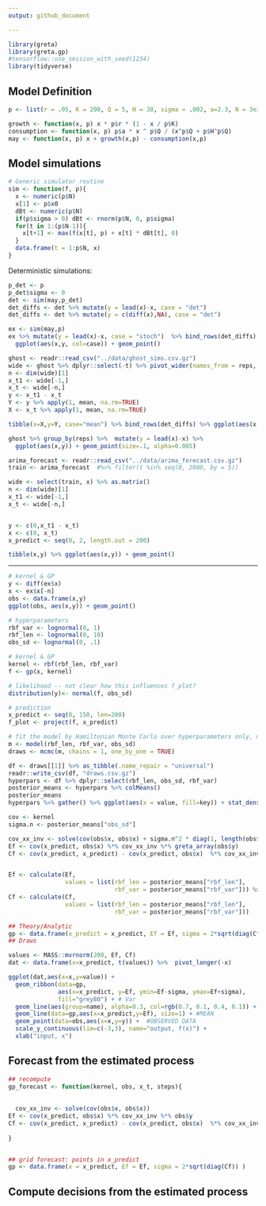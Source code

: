 ```yaml
---
output: github_document

---
```


```r
library(greta)
library(greta.gp)
#tensorflow::use_session_with_seed(1234)
library(tidyverse)

```



## Model Definition

  
```r
p <- list(r = .05, K = 200, Q = 5, H = 38, sigma = .002, a=2.3, N = 3e3, x0 = 6)
```


```r
growth <- function(x, p) x * p$r * (1 - x / p$K)
consumption <- function(x, p) p$a * x ^ p$Q / (x^p$Q + p$H^p$Q)
may <- function(x, p) x + growth(x,p) - consumption(x,p)
```

## Model simulations

```r
# Generic simulator routine
sim <- function(f, p){
  x <- numeric(p$N)
  x[1] <- p$x0
  dBt <- numeric(p$N)
  if(p$sigma > 0) dBt <- rnorm(p$N, 0, p$sigma)
  for(t in 1:(p$N-1)){
    x[t+1] <- max(f(x[t], p) + x[t] * dBt[t], 0)
  }
  data.frame(t = 1:p$N, x)
}
```


Deterministic simulations: 

```r
p_det <- p
p_det$sigma <- 0
det <- sim(may,p_det) 
det_diffs <- det %>% mutate(y = lead(x)-x, case = "det")
det_diffs <- det %>% mutate(y = c(diff(x),NA), case = "det")

ex <- sim(may,p) 
ex %>% mutate(y = lead(x)-x, case = "stoch")  %>% bind_rows(det_diffs) %>%
  ggplot(aes(x,y, col=case)) + geom_point()
```

```r
ghost <- readr::read_csv("../data/ghost_sims.csv.gz")
wide <- ghost %>% dplyr::select(-t) %>% pivot_wider(names_from = reps, values_from = x) 
n <- dim(wide)[1]
x_t1 <- wide[-1,]
x_t <- wide[-n,] 
y <- x_t1 - x_t
Y <- y %>% apply(1, mean, na.rm=TRUE)
X <- x_t %>% apply(1, mean, na.rm=TRUE)

tibble(x=X,y=Y, case="mean") %>% bind_rows(det_diffs) %>% ggplot(aes(x,y, col=case)) + geom_point()

ghost %>% group_by(reps) %>%  mutate(y = lead(x)-x) %>% 
  ggplot(aes(x,y)) + geom_point(size=.1, alpha=0.005)
```


```r
arima_forecast <- readr::read_csv("../data/arima_forecast.csv.gz")
train <- arima_forecast  #%>% filter(t %in% seq(0, 2000, by = 5))

wide <- select(train, x) %>% as.matrix() 
n <- dim(wide)[1]
x_t1 <- wide[-1,]
x_t <- wide[-n,] 


y <- c(0,x_t1 - x_t)
x <- c(0, x_t)
x_predict <- seq(0, 2, length.out = 200)

tibble(x,y) %>% ggplot(aes(x,y)) + geom_point()
```

----


```r
# kernel & GP
y <- diff(ex$x)
x <- ex$x[-n]
obs <- data.frame(x,y)
ggplot(obs, aes(x,y)) + geom_point()
```

```r
# hyperparameters
rbf_var <- lognormal(0, 1)
rbf_len <- lognormal(0, 10)
obs_sd <- lognormal(0, .1)

# kernel & GP
kernel <- rbf(rbf_len, rbf_var)
f <- gp(x, kernel)

# likelihood -- not clear how this influences f_plot?
distribution(y)<- normal(f, obs_sd)

# prediction
x_predict <- seq(0, 150, len=200)
f_plot <- project(f, x_predict)
```



```r
# fit the model by Hamiltonian Monte Carlo over hyperparameters only, not sampling from the GP
m <- model(rbf_len, rbf_var, obs_sd)
draws <- mcmc(m, chains = 1, one_by_one = TRUE)
```

```r
df <- draws[[1]] %>% as_tibble(.name_repair = "universal") 
readr::write_csv(df, "draws.csv.gz")
hyperpars <- df %>% dplyr::select(rbf_len, obs_sd, rbf_var)
posterior_means <- hyperpars %>% colMeans()
posterior_means
hyperpars %>% gather() %>% ggplot(aes(x = value, fill=key)) + stat_density() + facet_wrap(~key)
```



```r
cov <- kernel
sigma.n <- posterior_means["obs_sd"]

cov_xx_inv <- solve(cov(obs$x, obs$x) + sigma.n^2 * diag(1, length(obs$x)))
Ef <- cov(x_predict, obs$x) %*% cov_xx_inv %*% greta_array(obs$y)
Cf <- cov(x_predict, x_predict) - cov(x_predict, obs$x)  %*% cov_xx_inv %*% cov(obs$x, x_predict)


Ef <- calculate(Ef, 
                values = list(rbf_len = posterior_means["rbf_len"], 
                              rbf_var = posterior_means["rbf_var"])) %>% as.numeric()
Cf <- calculate(Cf, 
                values = list(rbf_len = posterior_means["rbf_len"], 
                              rbf_var = posterior_means["rbf_var"]))
```


```r
## Theory/Analytic
gp <- data.frame(x_predict = x_predict, Ef = Ef, sigma = 2*sqrt(diag(Cf)) )
## Draws

values <- MASS::mvrnorm(200, Ef, Cf)
dat <- data.frame(x=x_predict, t(values)) %>%  pivot_longer(-x)
```

```r
ggplot(dat,aes(x=x,y=value)) +
  geom_ribbon(data=gp, 
              aes(x=x_predict, y=Ef, ymin=Ef-sigma, ymax=Ef+sigma),
              fill="grey80") + # Var
  geom_line(aes(group=name), alpha=0.3, col=rgb(0.7, 0.1, 0.4, 0.1)) + #REPLICATES
  geom_line(data=gp,aes(x=x_predict,y=Ef), size=1) + #MEAN
  geom_point(data=obs,aes(x=x,y=y)) +  #OBSERVED DATA
  scale_y_continuous(lim=c(-3,3), name="output, f(x)") +
  xlab("input, x")
```

## Forecast from the estimated process

```r

## recompute
gp_forecast <- function(kernel, obs, x_t, steps){
  
  
  cov_xx_inv <- solve(cov(obs$x, obs$x))
Ef <- cov(x_predict, obs$x) %*% cov_xx_inv %*% obs$y
Cf <- cov(x_predict, x_predict) - cov(x_predict, obs$x)  %*% cov_xx_inv %*% cov(obs$x, x_predict)
  
}


## grid forecast: points in x_predict
gp <- data.frame(x = x_predict, Ef = Ef, sigma = 2*sqrt(diag(Cf)) )

```


## Compute decisions from the estimated process





